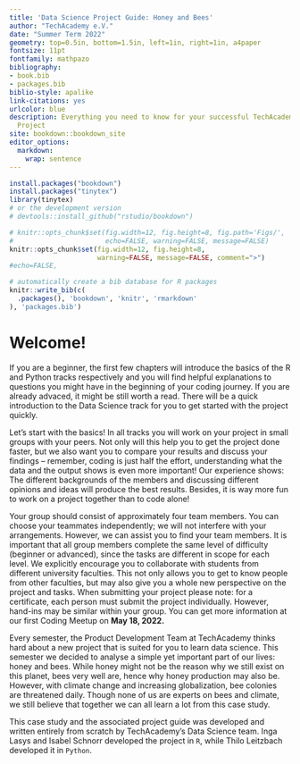 ```yaml
---
title: 'Data Science Project Guide: Honey and Bees'
author: "TechAcademy e.V."
date: "Summer Term 2022"
geometry: top=0.5in, bottom=1.5in, left=1in, right=1in, a4paper
fontsize: 11pt
fontfamily: mathpazo
bibliography:
- book.bib
- packages.bib
biblio-style: apalike
link-citations: yes
urlcolor: blue
description: Everything you need to know for your successful TechAcademy Data Science
  Project
site: bookdown::bookdown_site
editor_options: 
  markdown: 
    wrap: sentence
---
```


```r
install.packages("bookdown")
install.packages("tinytex")
library(tinytex)
# or the development version
# devtools::install_github("rstudio/bookdown")
```

```r
# knitr::opts_chunk$set(fig.width=12, fig.height=8, fig.path='Figs/',
#                       echo=FALSE, warning=FALSE, message=FALSE)
knitr::opts_chunk$set(fig.width=12, fig.height=8,
                      warning=FALSE, message=FALSE, comment=">")
#echo=FALSE,
```

```r
# automatically create a bib database for R packages
knitr::write_bib(c(
  .packages(), 'bookdown', 'knitr', 'rmarkdown'
), 'packages.bib')
```

\clearpage

```{=tex}
\addtolength{\headheight}{17.82275pt}
\rhead{\includegraphics[height=0.5cm]{plot/TA_logo.png}}
```
```{=tex}
\fancyfoot{}
\fancyfoot[R]{\thepage}
\addtolength{\headheight}{17.82275pt}
```
\fancyfoot[L]{Data Science Project Guide | Honey and Bees | \copyright\ 2022, TechAcademy e.V.}

```{=tex}
\renewcommand{\headrulewidth}{0.25pt}
\renewcommand{\footrulewidth}{0.25pt}
```
```{=tex}
\tableofcontents
\clearpage
```


# Welcome!

If you are a beginner, the first few chapters will introduce the basics of the R and Python tracks respectively and you will find helpful explanations to questions you might have in the beginning of your coding journey. If you are already advaced, it might be still worth a read. 
There will be a quick introduction to the Data Science track for you to get started with the project quickly. 

Let’s start with the basics!
In all tracks you will work on your project in small groups with your peers. Not only will this help you to get the project done faster, but we also want you to compare your results and discuss your findings – remember, coding is just half the effort, understanding what the data and the output shows is even more important! Our experience shows: The different backgrounds of the members and discussing different opinions and ideas will produce the best results. Besides, it is way more fun to work on a project together than to code alone!

Your group should consist of approximately four team members. You can choose your teammates independently; we will not interfere with your arrangements. However, we can assist you to find your team members. It is important that all group members complete the same level of difficulty (beginner or advanced), since the tasks are different in scope for each level. We explicitly encourage you to collaborate with students from different university faculties. This not only allows you to get to know people from other faculties, but may also give you a whole new perspective on the project and tasks. When submitting your project please note: for a certificate, each person must submit the project individually. However, hand-ins may be similar within your group. You can get more information at our first Coding Meetup on **May 18, 2022.**

Every semester, the Product Development Team at TechAcademy thinks hard about a new project that is suited for you to learn data science.
This semester we decided to analyse a simple yet important part of our lives: honey and bees. While honey might not be the reason why we still exist on this planet, bees very well are, hence why honey production may also be. However, with climate change and increasing globalization, bee colonies are threatened daily. Though none of us are experts on bees and climate, we still believe that together we can all learn a lot from this case study.

This case study and the associated project guide was developed and written entirely from scratch by TechAcademy’s Data Science team. Inga Lasys and Isabel Schnorr developed the project in `R`, while Thilo Leitzbach developed it in `Python`.

